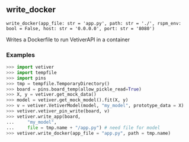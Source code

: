 ## write_docker { #write_docker }

`write_docker(app_file: str = 'app.py', path: str = './', rspm_env: bool = False, host: str = '0.0.0.0', port: str = '8080')`

Writes a Dockerfile to run VetiverAPI in a container

### Examples

```python
>>> import vetiver
>>> import tempfile
>>> import pins
>>> tmp = tempfile.TemporaryDirectory()
>>> board = pins.board_temp(allow_pickle_read=True)
>>> X, y = vetiver.get_mock_data()
>>> model = vetiver.get_mock_model().fit(X, y)
>>> v = vetiver.VetiverModel(model, "my_model", prototype_data = X)
>>> vetiver.vetiver_pin_write(board, v)
>>> vetiver.write_app(board,
...     "my_model",
...     file = tmp.name + "/app.py") # need file for model
>>> vetiver.write_docker(app_file = "app.py", path = tmp.name)
```